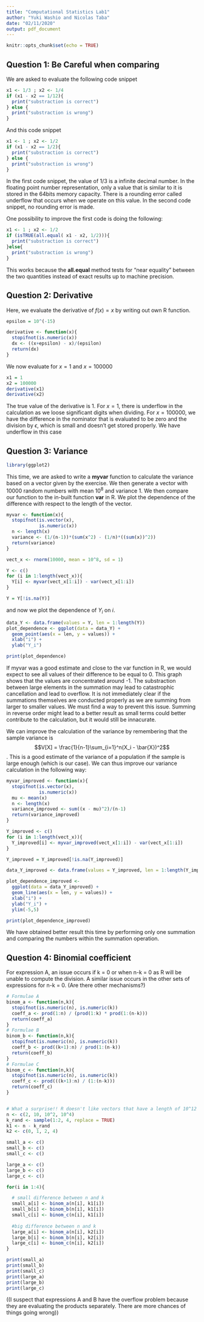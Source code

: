 ```yaml
---
title: "Computational Statistics Lab1"
author: "Yuki Washio and Nicolas Taba"
date: "02/11/2020"
output: pdf_document
---
```


```r
knitr::opts_chunk$set(echo = TRUE)
```

## Question 1: Be Careful when comparing

We are asked to evaluate the following code snippet

```r
x1 <- 1/3 ; x2 <- 1/4
if (x1 - x2 == 1/12){
  print("substraction is correct")
} else {
  print("substraction is wrong")
}
```

And this code snippet

```r
x1 <- 1 ; x2 <- 1/2
if (x1 - x2 == 1/2){
  print("substraction is correct")
} else {
  print("substraction is wrong")
}
```

In the first code snippet, the value of 1/3 is a infinite decimal number. In the floating point number representation, only a value that is similar to it is stored in the 64bits memory capacity. There is a rounding error called underflow that occurs when we operate on this value. In the second code snippet, no rounding error is made.

One possibility to improve the first code is doing the following:

```r
x1 <- 1 ; x2 <- 1/2
if (isTRUE(all.equal( x1 - x2, 1/2))){
  print("substraction is correct")
}else{
  print("substraction is wrong")
}
```

This works because the **all.equal** method tests for "near equality" between the two quantities instead of exact results up to machine precision.

## Question 2: Derivative

Here, we evaluate the derivative of $f(x) = x$ by writing out own R function.

```r
epsilon = 10^(-15)

derivative <- function(x){
  stopifnot(is.numeric(x))
  dx <- ((x+epsilon) - x)/(epsilon)
  return(dx)
}

```

We now evaluate for $x = 1$ and $x = 100000$

```r
x1 = 1
x2 = 100000
derivative(x1)
derivative(x2)
```

The true value of the derivative is 1.
For $x = 1$, there is underflow in the calculation as we loose significant digits when dividing.
For $x = 100000$, we have the difference in the nominator that is evaluated to be zero and the division by $\epsilon$, which is small and doesn't get stored properly. We have underflow in this case


## Question 3: Variance

```r
library(ggplot2)
```

This time, we are asked to write a **myvar** function to calculate the variance based on a  vector given by the exercise. We then generate a vector with 10000 random numbers with mean $10^8$ and variance 1. We then compare our function to the in-built function **var** in R. We plot the dependence of the difference with respect to the length of the vector.

```r
myvar <- function(x){
  stopifnot(is.vector(x),
            is.numeric(x))
  n <- length(x)
  variance <- (1/(n-1))*(sum(x^2) - (1/n)*((sum(x))^2))
  return(variance)
}

vect_x <- rnorm(10000, mean = 10^8, sd = 1)

Y <- c()
for (i in 1:length(vect_x)){
  Y[i] <- myvar(vect_x[1:i]) - var(vect_x[1:i])
}

Y = Y[!is.na(Y)]

```

and now we plot the dependence of $Y_i$ on $i$.

```r
data_Y <- data.frame(values = Y, len = 1:length(Y))
plot_dependence <- ggplot(data = data_Y) +
  geom_point(aes(x = len, y = values)) + 
  xlab("i") +
  ylab("Y_i")

print(plot_dependence)
```

If myvar was a good estimate and close to the var function in R, we would expect to see all values of their difference to be equal to 0. This graph shows that the values are concentrated around -1. The substraction between large elements in the summation may lead to catastrophic cancellation and lead to overflow. It is not immediately clear if the summations themselves are conducted properly as we are summing from larger to smaller values. We must find a way to prevent this issue. Summing in reverse order might lead to a better result as small terms could better contribute to the calculation, but it would still be innacurate.

We can improve the calculation of the variance by remembering that the sample variance is $$V[X] = \frac{1}{n-1}\sum_{i=1}^n(X_i - \bar{X})^2$$. This is a good estimate of the variance of a population if the sample is large enough (which is our case). We can thus improve our variance calculation in the following way:

```r
myvar_improved <- function(x){
  stopifnot(is.vector(x),
            is.numeric(x))
  mu <- mean(x)
  n <- length(x)
  variance_improved <- sum((x - mu)^2)/(n-1)
  return(variance_improved)
}

Y_improved <- c()
for (i in 1:length(vect_x)){
  Y_improved[i] <- myvar_improved(vect_x[1:i]) - var(vect_x[1:i])
}

Y_improved = Y_improved[!is.na(Y_improved)]

data_Y_improved <- data.frame(values = Y_improved, len = 1:length(Y_improved))

plot_dependence_improved <- 
  ggplot(data = data_Y_improved) +
  geom_line(aes(x = len, y = values)) + 
  xlab("i") +
  ylab("Y_i") + 
  ylim(-5,5)

print(plot_dependence_improved)
```

We have obtained better result this time by performing only one summation and comparing the numbers within the summation operation.

## Question 4: Binomial coefficient

For expression A, an issue occurs if k = 0 or when n-k = 0 as R will be unable to compute the division. A similar issue occurs in the other sets of expressions for n-k = 0. (Are there other mechanisms?)

```r
# Formulae A
binom_a <- function(n,k){
  stopifnot(is.numeric(n), is.numeric(k))
  coeff_a <- prod(1:n) / (prod(1:k) * prod(1:(n-k)))
  return(coeff_a)
}
# Formulae B
binom_b <- function(n,k){
  stopifnot(is.numeric(n), is.numeric(k))
  coeff_b <- prod((k+1):n) / prod(1:(n-k))
  return(coeff_b)
}
# Formulae C
binom_c <- function(n,k){
  stopifnot(is.numeric(n), is.numeric(k))
  coeff_c <- prod(((k+1):n) / (1:(n-k)))
  return(coeff_c)
}


# What a surprise!! R doesn't like vectors that have a length of 10^12
n <- c(2, 10, 10^2, 10^4)
k_rand <- sample(1:2, 4, replace = TRUE)
k1 <- n - k_rand
k2 <- c(0, 1, 2, 4)

small_a <- c()
small_b <- c()
small_c <- c()

large_a <- c()
large_b <- c()
large_c <- c()

for(i in 1:4){

  # small difference between n and k
  small_a[i] <- binom_a(n[i], k1[i])
  small_b[i] <- binom_b(n[i], k1[i])
  small_c[i] <- binom_c(n[i], k1[i])
  
  #big difference between n and k
  large_a[i] <- binom_a(n[i], k2[i])
  large_b[i] <- binom_b(n[i], k2[i])
  large_c[i] <- binom_c(n[i], k2[i])
}

print(small_a)
print(small_b)
print(small_c)
print(large_a)
print(large_b)
print(large_c)
```

((I suspect that expressions A and B have the overflow problem because they are evaluating the products separately. There are more chances of things going wrong))

